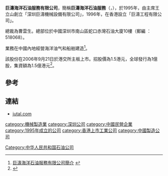 {{primarysources|time=2013-07-24T13:22:08+00:00}}
{{refimprove|time=2013-07-24T13:22:08+00:00}}

'''巨濤海洋石油服務有限公司'''，簡稱'''巨濤海洋石油服務'''（'''{{lang-en|Jutal Offshore Oil Services Limited}}'''，{{hkex|3303}}），於1995年，由主席王立山創立「深圳巨濤機械設備有限公司」，1996年，在香港設立「巨濤工程有限公司」。

總裁為曹雲生。總部位於中國深圳市南山區蛇口赤灣石油大廈10樓（郵編 ：518068）。

業務在中國內地經營海洋油气和船舶建造<ref>[http://www.jutal.com/about/ 巨濤海洋石油服務有限公司簡介] {{webarchive|url=https://web.archive.org/web/20130726083730/http://www.jutal.com/about/ |date=2013-07-26 }}</ref>。

該股份在2006年9月21日於港交所主板上市。招股價為1.5港元，全球發行為1億股，集資額為1.5億港元<ref>{{Cite web |url=http://www.hkexnews.hk/listedco/listconews/SEHK/2006/0911/03303/CWP102_c.pdf |title=巨濤海洋石油服務有限公司提供招股資料 |access-date=2013-07-24 |archive-date=2019-10-31 |archive-url=https://web.archive.org/web/20191031015027/https://www1.hkexnews.hk/listedco/listconews/sehk/2006/0911/03303/cwp102_c.pdf |dead-url=no }}</ref>。

==參考==
{{reflist}}

==連結==
*[http://www.jutal.com/ jutal.com] {{Wayback|url=http://www.jutal.com/ |date=20200803091511 }}

[[category:機械製造業|category:機械製造業]]
[[category:深圳公司|category:深圳公司]]
[[category:中國民營企業|category:中國民營企業]]
[[category:1995年成立的公司|category:1995年成立的公司]]
[[category:香港上市工業公司|category:香港上市工業公司]]
[[Category:中华人民共和国石油公司|Category:中华人民共和国石油公司]]
[[category:中國製造公司|category:中國製造公司]]